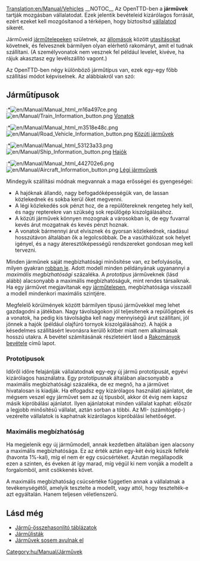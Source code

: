 [[Translation:en/Manual/Vehicles]]
{{hu/Manual/Tartalomjegyzék}}
__NOTOC__
Az OpenTTD-ben a '''járművek''' tartják mozgásban vállalatodat. Ezek jelentik bevételeid kizárólagos forrását, ezért ezeket kell mozgósítanod a térképen, hogy biztosítsd [[hu/Manual/Szállítási vállalat|vállalatod]] sikerét.

Járműveid [[hu/Manual/Járműtelepek|járműtelepeken]] születnek, az [[hu/Manual/Állomások|állomások]] között [[hu/Manual/Utasítások|utasításokat]] követnek, és felvesznek bármilyen olyan elérhető rakományt, amit el tudnak szállítani. (A személyvonatok nem vesznek fel például levelet, kivéve, ha rájuk akasztasz egy levélszállító vagont.)

Az OpenTTD-ben négy különböző járműtípus van, ezek egy-egy főbb szállítási módot képviselnek. Az alábbiakról van szó:

== Járműtípusok ==
:*[[File:en/Manual/Manual html m16a497ce.png]] [[File:en/Manual/Train Information button.png]] [[hu/Manual/Vonatok|Vonatok]]
:*[[File:en/Manual/Manual html m3518e48c.png]] [[File:en/Manual/Road Vehicle Information button.png]] [[hu/Manual/Közúti járművek|Közúti járművek]]
:*[[File:en/Manual/Manual html 53123a33.png]] [[File:en/Manual/Ship Information button.png]] [[hu/Manual/Hajók|Hajók]]
:*[[File:en/Manual/Manual html 442702e6.png]] [[File:en/Manual/Aircraft Information button.png]] [[hu/Manual/Légi járművek|Légi jármvűvek]]

Mindegyik szállítási módnak megvannak a maga erősségei és gyengeségei:
*A hajóknak állandó, nagy befogadóképességük van, de lassan közlekednek és sokba kerül őket megvenni.
*A légi közlekedés sok pénzt hoz, de a repülőtereknek rengeteg hely kell, és nagy repterekre van szükség sok repülőgép kiszolgálásához.
*A közúti járművek könnyen mozognak a városokban is, de egy fuvarral kevés árut mozgatnak és kevés pénzt hoznak.
*A vonatok bármennyi árut elvisznek és gyorsan közlekednek, ráadásul hosszútávon általában ők a legolcsóbbak. De a vasúthálózat sok helyet igényel, és a nagy áteresztőképességű rendszereket gondosan meg kell tervezni.

Minden járműnek saját megbízhatósági minősítése van, ez befolyásolja, milyen gyakran [[hu/Archive/Manual/Lerobbanások|robban le]]. Adott modell minden példányának ugyanannyi a ''maximális megbízhatósági'' százaléka. A ''prototípus'' járműveknek (lásd alább) alacsonyabb a maximális megbízhatóságuk, mint rendes társaiknak. Ha egy járművet megjavítanak egy [[hu/Manual/Járműtelepek|járműtelepen]], megbízhatósága visszaáll a modell mindenkori maximális szintjére.

Megfelelő körülmények között bármilyen típusú járművekkel meg lehet gazdagodni a játékban. Nagy távolságokon jól teljesítenek a repülőgépek és a vonatok, ha pedig kis távolságba kell nagy mennyiségű árut szállítani, jól jönnek a hajók (például olajfúró tornyok kiszolgálásához). A hajók a késedelmes szállításért levonásra kerülő kötbér miatt nem alkalmasak hosszú utakra. A bevétel számításának részleteiért lásd a [[hu/Rakományok bevétele|Rakományok bevétele]] című lapot.

=== Prototípusok ===

Időről időre felajánlják vállalatodnak egy-egy új jármű prototípusát, egyévi kizárólagos használatra. Egy prototípusnak általában alacsonyabb a maximális megbízhatósági százaléka, de ez megnő, ha a járművet hivatalosan is kiadják. Ha elfogadsz egy kizárólagos használati ajánlatot, de mégsem veszel egy járművet sem az új típusból, akkor öt évig nem kapsz másik kipróbálási ajánlatot. Ilyen ajánlatokat minden vállalat kaphat: először a legjobb minősítésű vállalat, aztán sorban a többi. Az MI- (számítógép-) vezérelte vállalatok is kaphatnak kizárólagos kipróbálási lehetőséget.

=== Maximális megbízhatóság ===

Ha megjelenik egy új járműmodell, annak kezdetben általában igen alacsony a maximális megbízhatósága. Ez az érték aztán egy-két évig kúszik felfelé (havonta 1%-kal), míg el nem ér egy csúcsértéket. Azután megállapodik ezen a szinten, és éveken át így marad, míg végül ki nem vonják a modellt a forgalomból, amit csökkenés követ.

A maximális megbízhatóság csúcsértéke független annak a vállalatnak a tevékenységétől, amelyik tesztelte a modellt, vagy attól, hogy tesztelték-e azt egyáltalán. Hanem teljesen véletlenszerű.

== Lásd még ==
*[[hu/Jármű-összehasonlító táblázatok|Jármű-összehasonlító táblázatok]]
*[[hu/Manual/Járműlisták|Járműlisták]]
*[[hu/Járművek sosem avulnak el|Járművek sosem avulnak el]]
[[Category:hu/Manual/Járművek]]